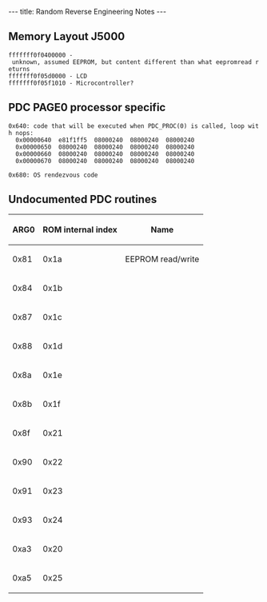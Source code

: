 ---
title: Random Reverse Engineering Notes
---

== Memory Layout J5000 ==

 fffffff0f0400000 - unknown, assumed EEPROM, but content different than what eepromread returns
 fffffff0f05d0000 - LCD
 fffffff0f05f1010 - Microcontroller?

== PDC PAGE0 processor specific ==

 0x640: code that will be executed when PDC_PROC(0) is called, loop with nops:
   0x00000640  e81f1ff5  08000240  08000240  08000240
   0x00000650  08000240  08000240  08000240  08000240
   0x00000660  08000240  08000240  08000240  08000240
   0x00000670  08000240  08000240  08000240  08000240

 0x680: OS rendezvous code

== Undocumented PDC routines ==

{| class="wikitable"
|-
! scope="col" | ARG0
! scope="col" | ROM internal index
! scope="col" | Name
|-
| 0x81
| 0x1a
| EEPROM read/write
|-
| 0x84
| 0x1b
|
|-
| 0x87
| 0x1c
|
|-
| 0x88
| 0x1d
|
|-
| 0x8a
| 0x1e
|
|-
| 0x8b
| 0x1f
|
|-
| 0x8f
| 0x21
|
|-
| 0x90
| 0x22
|
|-
| 0x91
| 0x23
|
|-
| 0x93
| 0x24
|
|-
| 0xa3
| 0x20
|
|
|-
| 0xa5
| 0x25
|
|}